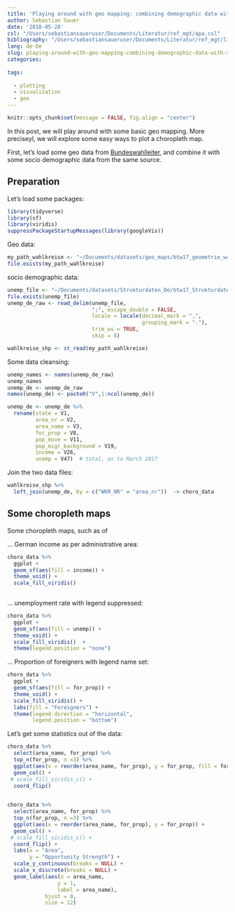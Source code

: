 ```yaml
---
title: 'Playing around with geo mapping: combining demographic data with spatial data'
author: Sebastian Sauer
date: '2018-05-28'
csl: "/Users/sebastiansaueruser/Documents/Literatur/ref_mgt/apa.csl"
bibliography: "/Users/sebastiansaueruser/Documents/Literatur/ref_mgt/library.bib"
lang: de-De
slug: playing-around-with-geo-mapping-combining-demographic-data-with-spatial-data
categories:
  
tags:
  
  - plotting
  - visualization
  - geo
---
```



```r
knitr::opts_chunk$set(message = FALSE, fig.align = "center")
```


In this post, we will play around with some basic geo mapping. More preciseyl, we will explore some easy ways to plot a choropleth map.

First, let's load some geo data from [Bundeswahlleiter](https://www.bundeswahlleiter.de/bundestagswahlen/2017/ergebnisse.html), and combine it with some socio demographic data from the same source.

## Preparation


Let's load some packages:

```r
library(tidyverse)
library(sf)
library(viridis)
suppressPackageStartupMessages(library(googleVis))
```

Geo data:
```r
my_path_wahlkreise <- "~/Documents/datasets/geo_maps/btw17_geometrie_wahlkreise_shp/Geometrie_Wahlkreise_19DBT.shp"
file.exists(my_path_wahlkreise)
```

socio demographic data:

```r
unemp_file <- "~/Documents/datasets/Strukturdaten_De/btw17_Strukturdaten-utf8.csv"
file.exists(unemp_file)
unemp_de_raw <- read_delim(unemp_file,
                           ";", escape_double = FALSE,
                           locale = locale(decimal_mark = ",",
                                           grouping_mark = "."),
                           trim_ws = TRUE,
                           skip = 8)
```




```r
wahlkreise_shp <- st_read(my_path_wahlkreise)
```



Some data cleansing:

```r
unemp_names <- names(unemp_de_raw)
unemp_names
unemp_de <- unemp_de_raw
names(unemp_de) <- paste0("V",1:ncol(unemp_de))

unemp_de <- unemp_de %>%
  rename(state = V1,
         area_nr = V2,
         area_name = V3,
         for_prop = V8,
         pop_move = V11,
         pop_migr_background = V19,
         income = V26,
         unemp = V47)  # total, as to March 2017
```


Join the two data files:

```r
wahlkreise_shp %>%
  left_join(unemp_de, by = c("WKR_NR" = "area_nr"))  -> choro_data
```



## Some choropleth maps

Some choropleth maps, such as of

... German income as per administrative area:

```r
choro_data %>%
  ggplot +
  geom_sf(aes(fill = income)) +
  theme_void() +
  scale_fill_viridis()
  
```



... unemployment rate with legend suppressed:


```r
choro_data %>%
  ggplot +
  geom_sf(aes(fill = unemp)) +
  theme_void() +
  scale_fill_viridis()  +
  theme(legend.position = "none")
```


... Proportion of foreigners with legend name set:

```r
choro_data %>%
  ggplot +
  geom_sf(aes(fill = for_prop)) +
  theme_void() +
  scale_fill_viridis() +
  labs(fill = "Foreigners") +
  theme(legend.direction = "horizontal",
        legend.position = "bottom")
```


Let's get some statistics out of the data:


```r
choro_data %>% 
  select(area_name, for_prop) %>% 
  top_n(for_prop, n =3) %>% 
  ggplot(aes(x = reorder(area_name, for_prop), y = for_prop, fill = for_prop)) +
  geom_col() +
 # scale_fill_viridis_c() +
  coord_flip()
  
```




```r
choro_data %>% 
  select(area_name, for_prop) %>% 
  top_n(for_prop, n =3) %>% 
  ggplot(aes(x = reorder(area_name, for_prop), y = for_prop)) +
  geom_col() +
 # scale_fill_viridis_c() +
  coord_flip() +
  labs(x = "Area",
       y = "Opportunity Strength") +
  scale_y_continuous(breaks = NULL) +
  scale_x_discrete(breaks = NULL) +
  geom_label(aes(x = area_name,
                y = 1,
                label = area_name),
            hjust = 0,
            size = 12)
  
```

